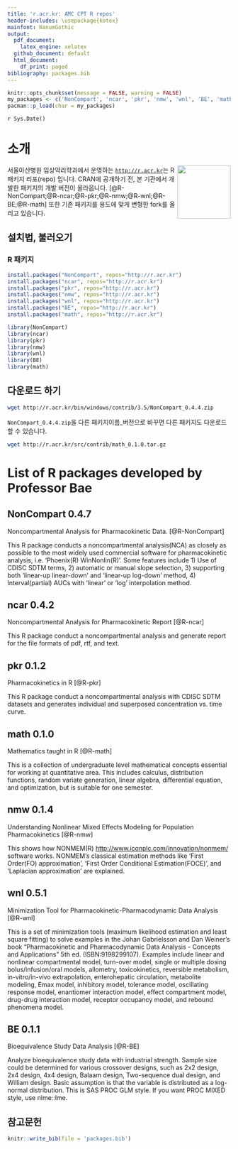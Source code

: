 ```yaml
---
title: 'r.acr.kr: AMC CPT R repos'
header-includes: \usepackage{kotex}
mainfont: NanumGothic
output:
  pdf_document:
    latex_engine: xelatex
  github_document: default
  html_document:
    df_print: paged
bibliography: packages.bib
---
```


```r
knitr::opts_chunk$set(message = FALSE, warning = FALSE)
my_packages <- c('NonCompart', 'ncar', 'pkr', 'nmw', 'wnl', 'BE', 'math')
pacman::p_load(char = my_packages)
```

`r Sys.Date()`

# 소개

[<img src="https://shanmdphd.github.io/hex/NonCompart.png" align = "right" height="120" />](https://github.com/asancpt/NonCompart)

서울아산병원 임상약리학과에서 운영하는 [`http://r.acr.kr`](http://r.acr.kr)는 R 패키지 리포(repo) 입니다.
CRAN에 공개하기 전, 본 기관에서 개발한 패키지의 개발 버전이 올라옵니다. 
[@R-NonCompart;@R-ncar;@R-pkr;@R-nmw;@R-wnl;@R-BE;@R-math]
또한 기존 패키지를 용도에 맞게 변형한 fork를 올리고 있습니다.

## 설치법, 불러오기

### R 패키지

```r
install.packages("NonCompart", repos="http://r.acr.kr")
install.packages("ncar", repos="http://r.acr.kr")
install.packages("pkr", repos="http://r.acr.kr")
install.packages("nmw", repos="http://r.acr.kr")
install.packages("wnl", repos="http://r.acr.kr")
install.packages("BE", repos="http://r.acr.kr")
install.packages("math", repos="http://r.acr.kr")
```

```r
library(NonCompart)
library(ncar)
library(pkr)
library(nmw)
library(wnl)
library(BE)
library(math)
```

## 다운로드 하기

```bash
wget http://r.acr.kr/bin/windows/contrib/3.5/NonCompart_0.4.4.zip
```

`NonCompart_0.4.4.zip`을 다른 패키지이름\_버전으로 바꾸면 다른 패키지도 다운로드 할 수 있습니다.

```bash
wget http://r.acr.kr/src/contrib/math_0.1.0.tar.gz
```

# List of R packages developed by Professor Bae

## NonCompart 0.4.7 
Noncompartmental Analysis for Pharmacokinetic Data. [@R-NonCompart]  

This R package conducts a noncompartmental analysis(NCA) as closely as possible to the most widely used commercial software for pharmacokinetic analysis, i.e. 'Phoenix(R) WinNonlin(R)'. Some features include 1) Use of CDISC SDTM terms, 2) automatic or manual slope selection, 3) supporting both 'linear-up linear-down' and 'linear-up log-down' method, 4) Interval(partial) AUCs with 'linear' or 'log' interpolation method. 

## ncar 0.4.2
Noncompartmental Analysis for Pharmacokinetic Report [@R-ncar]

This R package conduct a noncompartmental analysis and generate report for the file formats of pdf, rtf, and text.

## pkr 0.1.2
Pharmacokinetics in R [@R-pkr]

This R package conduct a noncompartmental analysis with CDISC SDTM datasets and generates individual and superposed concentration vs. time curve. 

## math 0.1.0
Mathematics taught in R [@R-math]

This is a collection of undergraduate level mathematical concepts essential for working at quantitative area. This includes calculus, distribution functions, random variate generation, linear algebra, differential equation, and optimization, but is suitable for one semester.

## nmw 0.1.4
Understanding Nonlinear Mixed Effects Modeling for Population Pharmacokinetics [@R-nmw]

This shows how NONMEM(R) <http://www.iconplc.com/innovation/nonmem/> software works. NONMEM's classical estimation methods like 'First Order(FO) approximation', 'First Order Conditional Estimation(FOCE)', and 'Laplacian approximation' are explained.

## wnl 0.5.1
Minimization Tool for Pharmacokinetic-Pharmacodynamic Data Analysis [@R-wnl]

This is a set of minimization tools (maximum likelihood estimation and least square fitting) to solve examples in the Johan Gabrielsson and Dan Weiner's book "Pharmacokinetic and Pharmacodynamic Data Analysis - Concepts and Applications" 5th ed. (ISBN:9198299107). Examples include linear and nonlinear compartmental model, turn-over model, single or multiple dosing bolus/infusion/oral models, allometry, toxicokinetics, reversible metabolism, in-vitro/in-vivo extrapolation, enterohepatic circulation, metabolite modeling, Emax model, inhibitory model, tolerance model, oscillating response model, enantiomer interaction model, effect compartment model, drug-drug interaction model, receptor occupancy model, and rebound phenomena model.

## BE 0.1.1
Bioequivalence Study Data Analysis [@R-BE]

Analyze bioequivalence study data with industrial strength. Sample size could be determined for various crossover designs, such as 2x2 design, 2x4 design, 4x4 design, Balaam design, Two-sequence dual design, and William design. Basic assumption is that the variable is distributed as a log-normal distribution. This is SAS PROC GLM style. If you want PROC MIXED style, use nlme::lme.

## 참고문헌

```r
knitr::write_bib(file = 'packages.bib')
```
